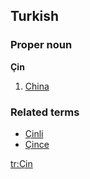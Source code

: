 ==Turkish==
===Proper noun===
'''Çin'''

# [[China]]

===Related terms===
*[[Çinli]]
*[[Çince]]

[[tr:Çin]]